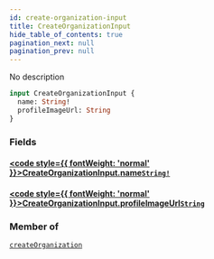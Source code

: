```yaml
---
id: create-organization-input
title: CreateOrganizationInput
hide_table_of_contents: true
pagination_next: null
pagination_prev: null
---
```








No description

```graphql
input CreateOrganizationInput {
  name: String!
  profileImageUrl: String
}
```


### Fields

#### [<code style={{ fontWeight: 'normal' }}>CreateOrganizationInput.<b>name</b></code>](#)<Bullet />[`String!`](/api/scalars/string) <Badge class="secondary" text="non-null"/> <Badge class="secondary" text="scalar"/>
> 
> 

#### [<code style={{ fontWeight: 'normal' }}>CreateOrganizationInput.<b>profileImageUrl</b></code>](#)<Bullet />[`String`](/api/scalars/string) <Badge class="secondary" text="scalar"/>
> 
> 



### Member of

[`createOrganization`](/api/mutations/create-organization)  <Badge class="secondary" text="mutation"/>



